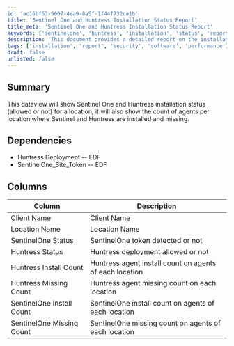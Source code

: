```yaml
---
id: 'ac16bf53-5607-4ea9-8a5f-1f44f732ca1b'
title: 'Sentinel One and Huntress Installation Status Report'
title_meta: 'Sentinel One and Huntress Installation Status Report'
keywords: ['sentinelone', 'huntress', 'installation', 'status', 'report', 'agents']
description: 'This document provides a detailed report on the installation status of Sentinel One and Huntress for various locations. It includes information on whether the installations are allowed, the count of agents installed, and the count of missing agents for both Sentinel One and Huntress at each location.'
tags: ['installation', 'report', 'security', 'software', 'performance']
draft: false
unlisted: false
---
```

## Summary

This dataview will show Sentinel One and Huntress installation status (allowed or not) for a location, it will also show the count of agents per location where Sentinel and Huntress are installed and missing.

## Dependencies

- Huntress Deployment -- EDF
- SentinelOne_Site_Token -- EDF

## Columns

| Column                      | Description                                               |
|-----------------------------|-----------------------------------------------------------|
| Client Name                 | Client Name                                              |
| Location Name               | Location Name                                            |
| SentinelOne Status          | SentinelOne token detected or not                        |
| Huntress Status             | Huntress deployment allowed or not                       |
| Huntress Install Count      | Huntress agent install count on agents of each location  |
| Huntress Missing Count      | Huntress agent missing count on each location            |
| SentinelOne Install Count   | SentinelOne install count on agents of each location     |
| SentinelOne Missing Count   | SentinelOne missing count on agents of each location     |













